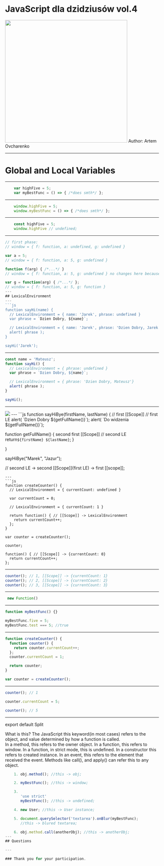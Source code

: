 

<Head>
  <title>JavaScript dla dzidziusów</title>
</Head>

# JavaScript dla dzidziusów vol.4


<ImageWithLabel>
  <img height="400" src="./static/at-finish.jpg"/>
</ImageWithLabel>
Author: Artem Ovcharenko

---
# Global and Local Variables
---
```js
    var highFive = 5;
    var myBestFunc = () => { /*does smth*/ };
```
---
```js
    window.highFive = 5;
    window.myBestFunc = () => { /*does smth*/ };
```
---
```js
    const highFive = 5;
    window.highFive // undefined;
```
---
```js
// first phase:
// window = { f: function, a: undefined, g: undefined }

var a = 5;
// window = { f: function, a: 5, g: undefined }

function f(arg) { /*...*/ }
// window = { f: function, a: 5, g: undefined } no changes here because FD hoists

var g = function(arg) { /*...*/ };
// window = { f: function, a: 5, g: function }
---
## LexicalEnvironment
---
```js
function sayHi(name) {
  // LexicalEnvironment = { name: 'Jarek', phrase: undefined }
  var phrase = `Dzien Dobry, ${name}`;

  // LexicalEnvironment = { name: 'Jarek', phrase: 'Dzien Dobry, Jarek'}
  alert( phrase );
}

sayHi('Jarek');
```
---
```js
const name = 'Mateusz';
function sayHi() {
  // LexicalEnvironment = { phrase: undefined }
  var phrase = `Dzien Dobry, ${name}`;

  // LexicalEnvironment = { phrase: 'Dzien Dobry, Mateusz'}
  alert( phrase );
}

sayHi();
```
---
<ImageWithLabel>
  <img src="./static/go-deeper.png" />
</ImageWithLabel>
---
```js
function sayHiBye(firstName, lastName) { // first [[Scope]]
  // first LE
  alert( `Dzien Dobry ${getFullName()}`);
  alert( `Do widzenia ${getFullName()}`);

  function getFullName() {  second first [[Scope]]
    // second LE
    return`${firstName} ${lastName}`;
  }

}

sayHiBye("Marek", "Jazur");

// second LE -> second [[Scope]](first LE) -> first [[scope]];

```
---
```js
function createCounter() {
  // LexicalEnvironment = { currentCount: undefined }

  var currentCount = 0;

  // LexicalEnvironment = { currentCount: 1 }

  return function() { // [[Scope]] -> LexicalEnvironment
    return currentCount++;
  };
}

var counter = createCounter();

counter;

function() { // [[Scope]] -> {currentCount: 0}
  return currentCount++;
};

```
---
```js
counter(); // 1, [[Scope]] -> {currentCount: 1}
counter(); // 2, [[Scope]] -> {currentCount: 2}
counter(); // 3, [[Scope]] -> {currentCount: 3}
```
---
```js
 new Function()
```
---
```js
function myBestFunc() {}

myBestFunc.five = 5;
myBestFunc.test === 5; //true
```
---
```js
function createCounter() {
  function counter() {
    return counter.currentCount++;
  };
  counter.currentCount = 1;

  return counter;
}

var counter = createCounter();
```
---
```js
counter(); // 1

counter.currentCount = 5;

counter(); // 5
```
---
export default Split

<div>
  <Components.h2>
    What is <Components.inlineCode>this</Components.inlineCode>?
  </Components.h2>
  <Components.p>The JavaScript <Components.inlineCode>this</Components.inlineCode> keyword(in most cases) refers to the object, and value determined by how a function is called.</Components.p>
  <br />
  <Components.ol>
    <Components.li>
      In a method, <Components.inlineCode>this</Components.inlineCode> refers to the owner object.
    </Components.li>
    <Components.li>
      In a function, <Components.inlineCode>this</Components.inlineCode> refers to window.
    </Components.li>
    <Components.li>
     In a function, in strict mode, <Components.inlineCode>this</Components.inlineCode> is undefined.
    </Components.li>
    <Components.li>
      In a constructor <Components.inlineCode>this</Components.inlineCode> refers to created instance.
    </Components.li>
    <Components.li>
     In an event, <Components.inlineCode>this</Components.inlineCode> refers to the element that received the event.
    </Components.li>
    <Components.li>
      Methods like call(), and apply() can refer <Components.inlineCode>this</Components.inlineCode> to any object.
    </Components.li>
  </Components.ol>
</div>

```js
    1. obj.method(); //this -> obj;

    2. myBestFunc(); //this -> window;

    3.
       'use strict'
       myBestFunc(); //this -> undefined;

    4. new User; //this -> User instance;

    5. document.querySelector('textarea').onBlur(myBestFunc);
       //this -> blured textarea;

    6. obj.method.call(anotherObj); //this -> anotherObj;
---
## Questions

---

### Thank you for your participation.
